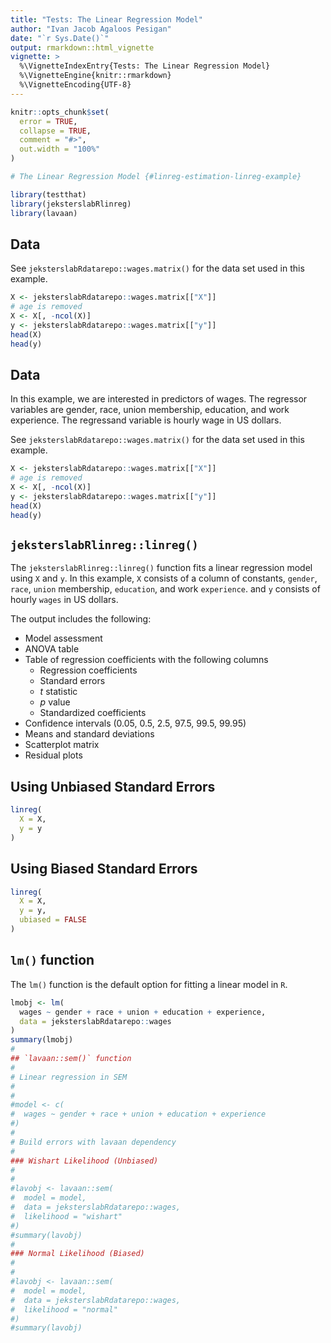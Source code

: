 ```yaml
---
title: "Tests: The Linear Regression Model"
author: "Ivan Jacob Agaloos Pesigan"
date: "`r Sys.Date()`"
output: rmarkdown::html_vignette
vignette: >
  %\VignetteIndexEntry{Tests: The Linear Regression Model}
  %\VignetteEngine{knitr::rmarkdown}
  %\VignetteEncoding{UTF-8}
---
```



```r
knitr::opts_chunk$set(
  error = TRUE,
  collapse = TRUE,
  comment = "#>",
  out.width = "100%"
)
```




```r
# The Linear Regression Model {#linreg-estimation-linreg-example}
```



```r
library(testthat)
library(jeksterslabRlinreg)
library(lavaan)
```


## Data

See `jeksterslabRdatarepo::wages.matrix()` for the data set used in this example.


```r
X <- jeksterslabRdatarepo::wages.matrix[["X"]]
# age is removed
X <- X[, -ncol(X)]
y <- jeksterslabRdatarepo::wages.matrix[["y"]]
head(X)
head(y)
```



## Data

In this example,
we are interested in predictors of wages.
The regressor variables are gender, race, union membership, education, and work experience.
The regressand variable is hourly wage in US dollars.

See `jeksterslabRdatarepo::wages.matrix()` for the data set used in this example.


```r
X <- jeksterslabRdatarepo::wages.matrix[["X"]]
# age is removed
X <- X[, -ncol(X)]
y <- jeksterslabRdatarepo::wages.matrix[["y"]]
head(X)
head(y)
```



## `jeksterslabRlinreg::linreg()`

The `jeksterslabRlinreg::linreg()` function
fits a linear regression model using `X` and `y`.
In this example, `X` consists of a column of constants,
`gender`, `race`, `union` membership, `education`, and work `experience`.
and `y` consists of hourly `wages` in US dollars.

The output includes the following:

- Model assessment
- ANOVA table
- Table of regression coefficients with the following columns
  - Regression coefficients
  - Standard errors
  - $t$ statistic
  - $p$ value
  - Standardized coefficients
- Confidence intervals (0.05, 0.5, 2.5, 97.5, 99.5, 99.95)
- Means and standard deviations
- Scatterplot matrix
- Residual plots

## Using Unbiased Standard Errors


```r
linreg(
  X = X,
  y = y
)
```


## Using Biased Standard Errors


```r
linreg(
  X = X,
  y = y,
  ubiased = FALSE
)
```


## `lm()` function

The `lm()` function is the default option for fitting a linear model in `R`.


```r
lmobj <- lm(
  wages ~ gender + race + union + education + experience,
  data = jeksterslabRdatarepo::wages
)
summary(lmobj)
#
## `lavaan::sem()` function
# 
# Linear regression in SEM
# 
#
#model <- c(
#  wages ~ gender + race + union + education + experience
#)
#
# Build errors with lavaan dependency
#
### Wishart Likelihood (Unbiased)
# 
#
#lavobj <- lavaan::sem(
#  model = model,
#  data = jeksterslabRdatarepo::wages,
#  likelihood = "wishart"
#)
#summary(lavobj)
# 
### Normal Likelihood (Biased)
# 
#
#lavobj <- lavaan::sem(
#  model = model,
#  data = jeksterslabRdatarepo::wages,
#  likelihood = "normal"
#)
#summary(lavobj)
```

